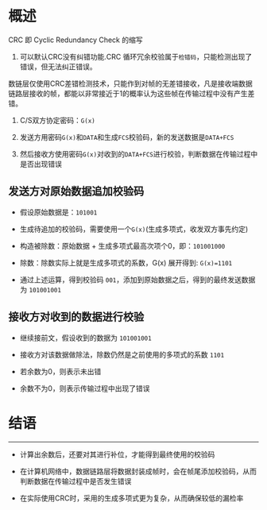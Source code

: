 # 概述

CRC 即 Cyclic Redundancy Check 的缩写

1. 可以默认CRC没有纠错功能.CRC 循环冗余校验属于`检错码`，只能检测出现了错误，但无法纠正错误。



数链层仅使用CRC差错检测技术，只能作到对帧的无差错接收，凡是接收端数据链路层接收的帧，都能以非常接近于1的概率认为这些帧在传输过程中没有产生差错。

1. C/S双方协定密码：`G(x)`

2. 发送方用密码`G(x)`和`DATA`和生成`FCS`校验码，新的发送数据是`DATA+FCS`

3. 然后接收方使用密码`G(x)`对收到的`DATA+FCS`进行校验，判断数据在传输过程中是否出现错误

## 发送方对原始数据追加校验码

- 假设原始数据是：`101001`

- 生成待追加的校验码，需要使用一个`G(x)`(生成多项式，收发双方事先约定)

- 构造被除数：原始数据 + 生成多项式最高次项个0，即：`101001000`

- 除数：除数实际上就是生成多项式的系数，G(x) 展开得到: `G(x)=1101`



- 通过上述运算，得到校验码 `001`，添加到原始数据之后，得到的最终发送数据为 `101001001`

## 接收方对收到的数据进行校验

- 继续接前文，假设收到的数据为 `101001001`

- 接收方对该数据做除法，除数仍然是之前使用的多项式的系数 `1101`



- 若余数为0，则表示未出错



- 余数不为0，则表示传输过程中出现了错误

# 结语

---

- 计算出余数后，还要对其进行补位，才能得到最终使用的校验码

- 在计算机网络中，数据链路层将数据封装成帧时，会在帧尾添加校验码，从而判断数据在传输过程中是否发生错误

- 在实际使用CRC时，采用的生成多项式更为复杂，从而确保较低的漏检率


